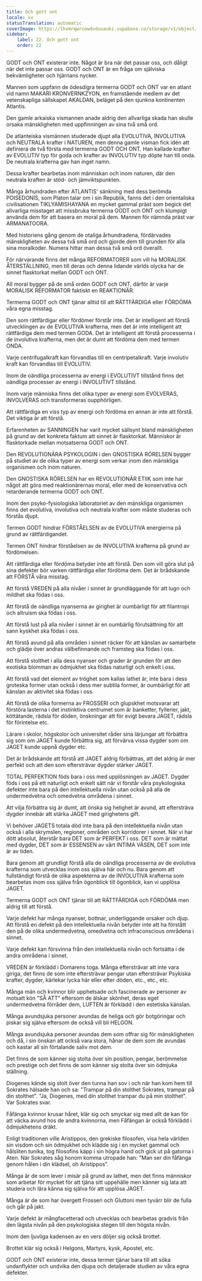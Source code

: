 ```yaml
---
title: Och gott ont
locale: sv
statusTranslation: automatic
coverImage: https://lhvmrqwrcowdvduuaukz.supabase.co/storage/v1/object/public/strapi-uploads/small_cover-educacion-fundamental.webp-2d51a7828a2b1309555be27f7e2a61a0.webp
sidebar:
    label: 22. Och gott ont
    order: 22
---
```

GODT och ONT existerar inte. Något är bra när det passar oss, och dåligt när det inte passar oss. GODT och ONT är en fråga om själviska bekvämligheter och hjärnans nycker.

Mannen som uppfann de ödesdigra termerna GODT och ONT var en atlant vid namn MAKARI KRONVERNKZYON, en framstående medlem av det vetenskapliga sällskapet AKALDAN, beläget på den sjunkna kontinenten Atlantis.

Den gamle arkaiska vismannen anade aldrig den allvarliga skada han skulle orsaka mänskligheten med uppfinningen av sina två små ord.

De atlanteiska vismännen studerade djupt alla EVOLUTIVA, INVOLUTIVA och NEUTRALA krafter i NATUREN, men denna gamle visman fick idén att definiera de två första med termerna GODT OCH ONT. Han kallade krafter av EVOLUTIV typ för goda och krafter av INVOLUTIV typ döpte han till onda. De neutrala krafterna gav han inget namn.

Dessa krafter bearbetas inom människan och inom naturen, där den neutrala kraften är stöd- och jämviktspunkten.

Många århundraden efter ATLANTIS' sänkning med dess berömda POISEDONIS, som Platon talar om i sin Republik, fanns det i den orientaliska civilisationen TIKLYAMISHAYANA en mycket gammal präst som begick det allvarliga misstaget att missbruka termerna GODT och ONT och klumpigt använda dem för att basera en moral på dem. Mannen för nämnda präst var ARMANATOORA.

Med historiens gång genom de otaliga århundradena, fördärvades mänskligheten av dessa två små ord och gjorde dem till grunden för alla sina moralkoder. Numera hittar man dessa två små ord överallt.

För närvarande finns det många REFORMATORER som vill ha MORALISK ÅTERSTÄLLNING, men till deras och denna lidande världs olycka har de sinnet flasktorkat mellan GODT och ONT.

All moral bygger på de små orden GODT och ONT, därför är varje MORALISK REFORMATOR faktiskt en REAKTIONÄR.

Termerna GODT och ONT tjänar alltid till att RÄTTFÄRDIGA eller FÖRDÖMA våra egna misstag.

Den som rättfärdigar eller fördömer förstår inte. Det är intelligent att förstå utvecklingen av de EVOLUTIVA krafterna, men det är inte intelligent att rättfärdiga dem med termen GODA. Det är intelligent att förstå processerna i de involutiva krafterna, men det är dumt att fördöma dem med termen ONDA.

Varje centrifugalkraft kan förvandlas till en centripetalkraft. Varje involutiv kraft kan förvandlas till EVOLUTIV.

Inom de oändliga processerna av energi i EVOLUTIVT tillstånd finns det oändliga processer av energi i INVOLUTIVT tillstånd.

Inom varje människa finns det olika typer av energi som EVOLVERAS, INVOLVERAS och transformeras oupphörligen.

Att rättfärdiga en viss typ av energi och fördöma en annan är inte att förstå. Det viktiga är att förstå.

Erfarenheten av SANNINGEN har varit mycket sällsynt bland mänskligheten på grund av det konkreta faktum att sinnet är flasktorkat. Människor är flasktorkade mellan motsatserna GODT och ONT.

Den REVOLUTIONÄRA PSYKOLOGIN i den GNOSTISKA RÖRELSEN bygger på studiet av de olika typer av energi som verkar inom den mänskliga organismen och inom naturen.

Den GNOSTISKA RÖRELSEN har en REVOLUTIONÄR ETIIK som inte har något att göra med reaktionärernas moral, eller med de konservativa och retarderande termerna GODT och ONT.

Inom den psyko-fysiologiska laboratoriet av den mänskliga organismen finns det evolutiva, involutiva och neutrala krafter som måste studeras och förstås djupt.

Termen GODT hindrar FÖRSTÅELSEN av de EVOLUTIVA energierna på grund av rättfärdigandet.

Termen ONT hindrar förståelsen av de INVOLUTIVA krafterna på grund av fördömelsen.

Att rättfärdiga eller fördöma betyder inte att förstå. Den som vill göra slut på sina defekter bör varken rättfärdiga eller fördöma dem. Det är brådskande att FÖRSTÅ våra misstag.

Att förstå VREDEN på alla nivåer i sinnet är grundläggande för att lugn och mildhet ska födas i oss.

Att förstå de oändliga nyanserna av girighet är oumbärligt för att filantropi och altruism ska födas i oss.

Att förstå lust på alla nivåer i sinnet är en oumbärlig förutsättning för att sann kyskhet ska födas i oss.

Att förstå avund på alla områden i sinnet räcker för att känslan av samarbete och glädje över andras välbefinnande och framsteg ska födas i oss.

Att förstå stolthet i alla dess nyanser och grader är grunden för att den exotiska blomman av ödmjukhet ska födas naturligt och enkelt i oss.

Att förstå vad det element av tröghet som kallas lathet är, inte bara i dess groteska former utan också i dess mer subtila former, är oumbärligt för att känslan av aktivitet ska födas i oss.

Att förstå de olika formerna av FROSSERI och glupskhet motsvarar att förstöra lasterna i det instinktiva centrumet som är banketter, fyllerier, jakt, köttätande, rädsla för döden, önskningar att för evigt bevara JAGET, rädsla för förintelse etc.

Lärare i skolor, högskolor och universitet råder sina lärjungar att förbättra sig som om JAGET kunde förbättra sig, att förvärva vissa dygder som om JAGET kunde uppnå dygder etc.

Det är brådskande att förstå att JAGET aldrig förbättras, att det aldrig är mer perfekt och att den som eftersträvar dygder stärker JAGET.

TOTAL PERFEKTION föds bara i oss med upplösningen av JAGET. Dygder föds i oss på ett naturligt och enkelt sätt när vi förstår våra psykologiska defekter inte bara på den intellektuella nivån utan också på alla de undermedvetna och omedvetna områdena i sinnet.

Att vilja förbättra sig är dumt, att önska sig helighet är avund, att eftersträva dygder innebär att stärka JAGET med girighetens gift.

Vi behöver JAGETS totala död inte bara på den intellektuella nivån utan också i alla skrymslen, regioner, områden och korridorer i sinnet. När vi har dött absolut, återstår bara DET som är PERFEKT i oss. DET som är mättat med dygder, DET som är ESSENSEN av vårt INTIMA VÄSEN, DET som inte är av tiden.

Bara genom att grundligt förstå alla de oändliga processerna av de evolutiva krafterna som utvecklas inom oss själva här och nu. Bara genom att fullständigt förstå de olika aspekterna av de INVOLUTIVA krafterna som bearbetas inom oss själva från ögonblick till ögonblick, kan vi upplösa JAGET.

Termerna GODT och ONT tjänar till att RÄTTFÄRDIGA och FÖRDÖMA men aldrig till att förstå.

Varje defekt har många nyanser, bottnar, underliggande orsaker och djup. Att förstå en defekt på den intellektuella nivån betyder inte att ha förstått den på de olika undermedvetna, omedvetna och infraconscious områdena i sinnet.

Varje defekt kan försvinna från den intellektuella nivån och fortsätta i de andra områdena i sinnet.

VREDEN är förklädd i Domarens toga. Många eftersträvar att inte vara giriga, det finns de som inte eftersträvar pengar utan eftersträvar Psykiska krafter, dygder, kärlekar lycka här eller efter döden, etc., etc., etc.

Många män och kvinnor blir upphetsade och fascinerade av personer av motsatt kön "SÅ ATT" eftersom de älskar skönhet, deras eget undermedvetna förråder dem, LUFTEN är förklädd i den estetiska känslan.

Många avundsjuka personer avundas de heliga och gör botgöringar och piskar sig själva eftersom de också vill bli HELGON.

Många avundsjuka personer avundas dem som offrar sig för mänskligheten och då, i sin önskan att också vara stora, hånar de dem som de avundas och kastar all sin förtalande saliv mot dem.

Det finns de som känner sig stolta över sin position, pengar, berömmelse och prestige och det finns de som känner sig stolta över sin ödmjuka ställning.

Diogenes kände sig stolt över den tunna han sov i och när han kom hem till Sokrates hälsade han och sa: "Trampar på din stolthet Sokrates, trampar på din stolthet". "Ja, Diogenes, med din stolthet trampar du på min stolthet". Var Sokrates svar.

Fåfänga kvinnor krusar håret, klär sig och smyckar sig med allt de kan för att väcka avund hos de andra kvinnorna, men Fåfängan är också förklädd i ödmjukhetens dräkt.

Enligt traditionen ville Aristippos, den grekiske filosofen, visa hela världen sin visdom och sin ödmjukhet och klädde sig i en mycket gammal och hålsliten tunika, tog filosofins käpp i sin högra hand och gick ut på gatorna i Aten. När Sokrates såg honom komma utropade han: "Man ser din fåfänga genom hålen i din klädsel, oh Aristippos".

Många är de som lever i misär på grund av lathet, men det finns människor som arbetar för mycket för att tjäna sitt uppehälle men känner sig lata att studera och lära känna sig själva för att upplösa JAGET.

Många är de som har övergett Frosseri och Gluttoni men tyvärr blir de fulla och går på jakt.

Varje defekt är mångfacetterad och utvecklas och bearbetas gradvis från den lägsta nivån på den psykologiska stegen till den högsta nivån.

Inom den ljuvliga kadensen av en vers döljer sig också brottet.

Brottet klär sig också i Helgons, Martyrs, kysk, Apostel, etc.

GODT och ONT existerar inte, dessa termer tjänar bara till att söka undanflykter och undvika den djupa och detaljerade studien av våra egna defekter.

